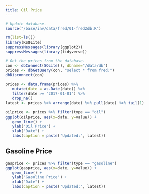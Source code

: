 ```yaml
---
title: Oil Price
---
```



```r
# Update database.
source("/base/inv/data/fred/01-fred2db.R")
```

```r
rm(list=ls())
library(RSQLite)
suppressMessages(library(ggplot2))
suppressMessages(library(tidyverse))

# Get the prices from the database.
con <- dbConnect(SQLite(), dbname="/data/db")
prices <- dbGetQuery(con, "select * from fred;")
dbDisconnect(con)

prices <- data.frame(prices) %>%
   mutate(date = as.Date(date)) %>%
   filter(date >= "2017-01-01") %>% 
   drop_na()
latest <- prices %>% arrange(date) %>% pull(date) %>% tail(1)
```

```r
oilprice <- prices %>% filter(type == "oil")
ggplot(oilprice, aes(x=date, y=value)) +
   geom_line() +
   ylab("Oil Price") +
   xlab("Date") + 
   labs(caption = paste("Updated:", latest))
```

## Gasoline Price
```r
gasprice <- prices %>% filter(type == "gasoline")
ggplot(gasprice, aes(x=date, y=value)) +
   geom_line() +
   ylab("Gasoline Price") +
   xlab("Date") + 
   labs(caption = paste("Updated:", latest))
```
